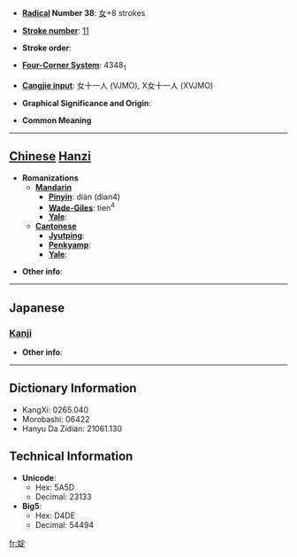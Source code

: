 * '''[[Wiktionary:Chinese radical index| Radical]] Number 38''': [[Wiktionary:Chinese radical index 女|女]]+8 strokes

* '''[[Wiktionary:Chinese total strokes index|Stroke number]]''': [[Wiktionary:Chinese total strokes index 11|11]]

* '''Stroke order''': 

* '''[[Wiktionary:Chinese four corner index|Four-Corner System]]''': 4348<sub>1</sub>

* '''[[Wiktionary:Chinese Cangjie index|Cangjie input]]''': 女十一人 (VJMO), X女十一人 (XVJMO)

* '''Graphical Significance and Origin''': 

* '''Common Meaning'''

----

== [[Chinese]] [[Hanzi]] ==

* '''Romanizations'''
** '''[[Mandarin]]'''
*** '''[[Pinyin]]''': diàn (dian4)
*** '''[[Wade-Giles]]''': tien<sup>4</sup>
*** '''[[Yale]]''': 
** '''[[Cantonese]]'''
*** '''[[Jyutping]]''':
*** '''[[Penkyamp]]''': 
*** '''[[Yale]]''': 

* '''Other info''': 

----

==Japanese==
===[[Kanji]]===
{{kanji|on readings=[[てん]] (ten), [[でん]] (den)|kun readings=}}

* '''Other info''':  

----

== Dictionary Information ==

* KangXi: 0265.040
* Morobashi: 06422
* Hanyu Da Zidian: 21061.130

== Technical Information ==

* '''Unicode''':
** Hex: 5A5D
** Decimal: 23133
* '''Big5''':
** Hex: D4DE
** Decimal: 54494

[[fr:婝]]